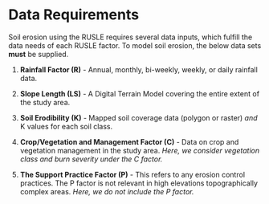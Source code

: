 # Data Requirements {#sec-data-requirements .unnumbered}

Soil erosion using the RUSLE requires several data inputs, which fulfill the data needs of each RUSLE factor. To model soil erosion, the below data sets **must** be supplied.

1.  **Rainfall Factor (R)** - Annual, monthly, bi-weekly, weekly, or daily rainfall data.

2.  **Slope Length (LS)** - A Digital Terrain Model covering the entire extent of the study area.

3.  **Soil Erodibility (K)** - Mapped soil coverage data (polygon or raster) *and* K values for each soil class.

4.  **Crop/Vegetation and Management Factor (C)** - Data on crop and vegetation management in the study area. *Here, we consider vegetation class and burn severity under the C factor.*

5.  **The Support Practice Factor (P)** - This refers to any erosion control practices. The P factor is not relevant in high elevations topographically complex areas. *Here, we do not include the P factor.*
